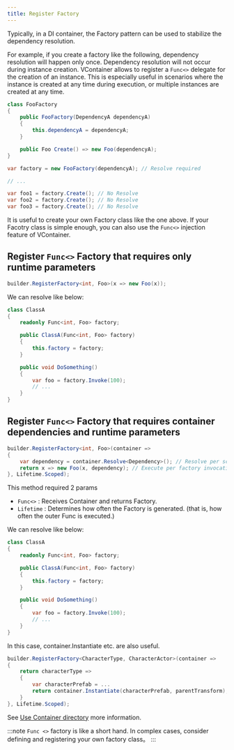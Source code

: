 ```yaml
---
title: Register Factory
---
```


Typically, in a DI container, the Factory pattern can be used to stabilize the dependency resolution.

For example, if you create a factory like the following, dependency resolution will happen only once. Dependency resolution will not occur during instance creation.
VContainer allows to register a `Func<>` delegate for the creation of an instance. This is especially useful in scenarios where the instance is created at any time during execution, or multiple instances are created at any time.

```csharp
class FooFactory
{
    public FooFactory(DependencyA dependencyA)
    {
        this.dependencyA = dependencyA;
    }

    public Foo Create() => new Foo(dependencyA);
}
```

```csharp
var factory = new FooFactory(dependencyA); // Resolve required

// ...

var foo1 = factory.Create(); // No Resolve
var foo2 = factory.Create(); // No Resolve
var foo3 = factory.Create(); // No Resolve
```

It is useful to create your own Factory class like the one above.
If your Facotry class is simple enough, you can also use the `Func<>` injection feature of VContainer.


## Register `Func<>` Factory that requires only runtime parameters

```csharp
builder.RegisterFactory<int, Foo>(x => new Foo(x));
```

We can resolve like below:

```csharp
class ClassA
{
    readonly Func<int, Foo> factory;

    public ClassA(Func<int, Foo> factory)
    {
        this.factory = factory;
    }

    public void DoSomething()
    {
        var foo = factory.Invoke(100);
        // ...
    }
}
```

## Register `Func<>` Factory that requires container dependencies and runtime parameters

```csharp
builder.RegisterFactory<int, Foo>(container =>
{
    var dependency = container.Resolve<Dependency>(); // Resolve per scope
    return x => new Foo(x, dependency); // Execute per factory invocation
}, Lifetime.Scoped);
```

This method required 2 params

- `Func<>` : Receives Container and returns Factory.
- `Lifetime` : Determines how often the Factory is generated. (that is, how often the outer Func is executed.)

We can resolve like below:

```csharp
class ClassA
{
    readonly Func<int, Foo> factory;

    public ClassA(Func<int, Foo> factory)
    {
        this.factory = factory;
    }

    public void DoSomething()
    {
        var foo = factory.Invoke(100);
        // ...
    }
}
```

In this case, container.Instantiate etc. are also useful.

```csharp
builder.RegisterFactory<CharacterType, CharacterActor>(container =>
{
    return characterType =>
    {
        var characterPrefab = ...
        return container.Instantiate(characterPrefab, parentTransform);
    }
}, Lifetime.Scoped);
```

See [Use Container directory](../resolving/container-api) more information.

:::note
`Func <>` factory is like a short hand.
In complex cases, consider defining and registering your own factory class。
:::
